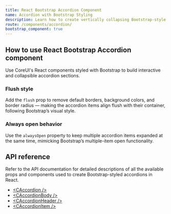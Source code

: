 ```yaml
---
title: React Bootstrap Accordion Component
name: Accordion with Bootstrap Styling
description: Learn how to create vertically collapsing Bootstrap-style accordions using CoreUI’s React components.
route: /components/accordion/
bootstrap_component: true
---
```


## How to use React Bootstrap Accordion component

Use CoreUI's React components styled with Bootstrap to build interactive and collapsible accordion sections.

<ExampleSnippet className="theme-bootstrap" component="AccordionExample" componentName="React Bootstrap Accordion" />

### Flush style

Add the `flush` prop to remove default borders, background colors, and border radius — making the accordion items align flush with their container, following Bootstrap’s visual style.

<ExampleSnippet className="theme-bootstrap" component="AccordionFlushExample" componentName="React Bootstrap Accordion" />

### Always open behavior

Use the `alwaysOpen` property to keep multiple accordion items expanded at the same time, mimicking Bootstrap’s multiple-item open functionality.

<ExampleSnippet className="theme-bootstrap" component="AccordionAlwaysOpenExample" componentName="React Bootstrap Accordion" />

## API reference

Refer to the API documentation for detailed descriptions of all the available props and components used to create Bootstrap-styled accordions in React.

- [&lt;CAccordion /&gt;](../api/#caccordion)
- [&lt;CAccordionBody /&gt;](../api/#caccordionbody)
- [&lt;CAccordionHeader /&gt;](../api/#caccordionheader)
- [&lt;CAccordionItem /&gt;](../api/#caccordionitem)